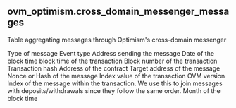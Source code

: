## ovm_optimism.cross_domain_messenger_messages 
Table aggregating messages through Optimism&#x27;s cross-domain messenger


<ParamField path="msg_type">
Type of message
</ParamField>
<ParamField path="event">
Event type
</ParamField>
<ParamField path="sender">
Address sending the message
</ParamField>
<ParamField path="l2_block_date">
Date of the block time
</ParamField>
<ParamField path="l2_block_time">
block time of the transaction
</ParamField>
<ParamField path="l2_block_number">
Block number of the transaction
</ParamField>
<ParamField path="l2_tx_hash">
Transaction hash
</ParamField>
<ParamField path="contract_address">
Address of the contract
</ParamField>
<ParamField path="target">
Target address of the message
</ParamField>
<ParamField path="message_nonce_hash">
Nonce or Hash of the message
</ParamField>
<ParamField path="evt_index">
Index value of the transaction
</ParamField>
<ParamField path="version">
OVM version
</ParamField>
<ParamField path="msg_index">
Index of the message within the transaction. We use this to join messages with deposits/withdrawals since they follow the same order.
</ParamField>
<ParamField path="block_month">
Month of the block time
</ParamField>
